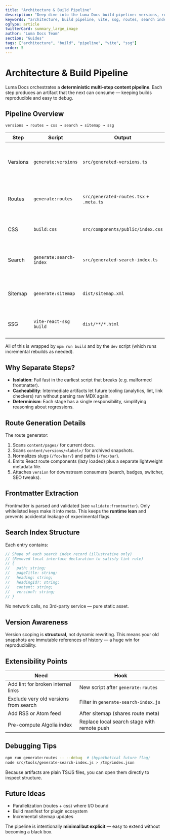 ```yaml
---
title: "Architecture & Build Pipeline"
description: "Deep dive into the Luma Docs build pipeline: versions, routes, CSS, search index, sitemap, and static generation."
keywords: "architecture, build pipeline, vite, ssg, routes, search index"
ogType: article
twitterCard: summary_large_image
author: "Luma Docs Team"
section: "Guides"
tags: ["architecture", "build", "pipeline", "vite", "ssg"]
order: 5
---
```


# Architecture & Build Pipeline

Luma Docs orchestrates a **deterministic multi-step content pipeline**. Each step produces an artifact that the next can consume — keeping builds reproducible and easy to debug.

## Pipeline Overview

```text
versions → routes → css → search → sitemap → ssg
```

| Step     | Script                  | Output                                  | Purpose                                                                |
| -------- | ----------------------- | --------------------------------------- | ---------------------------------------------------------------------- |
| Versions | `generate:versions`     | `src/generated-versions.ts`             | Enumerates archived version labels for UI + routing + search filtering |
| Routes   | `generate:routes`       | `src/generated-routes.tsx` + `.meta.ts` | Discovers MDX pages, extracts frontmatter, attaches version + meta     |
| CSS      | `build:css`             | `src/components/public/index.css`       | Tailwind + typography utilities compiled once                          |
| Search   | `generate:search-index` | `src/generated-search-index.ts`         | Static JSON-like index of headings + snippets + version                |
| Sitemap  | `generate:sitemap`      | `dist/sitemap.xml`                      | SEO discovery + can be extended for priority/archived handling         |
| SSG      | `vite-react-ssg build`  | `dist/**/*.html`                        | Pre-rendered HTML + hydration entry points                             |

All of this is wrapped by `npm run build` and by the `dev` script (which runs incremental rebuilds as needed).

## Why Separate Steps?

- **Isolation**: Fail fast in the earliest script that breaks (e.g. malformed frontmatter).
- **Cacheability**: Intermediate artifacts let future tooling (analytics, lint, link checkers) run without parsing raw MDX again.
- **Determinism**: Each stage has a single responsibility, simplifying reasoning about regressions.

## Route Generation Details

The route generator:

1. Scans `content/pages/` for current docs.
2. Scans `content/versions/<label>/` for archived snapshots.
3. Normalizes slugs (`/foo/bar/`) and paths (`/foo/bar`).
4. Emits React route components (lazy loaded) plus a separate lightweight metadata file.
5. Attaches `version` for downstream consumers (search, badges, switcher, SEO tweaks).

## Frontmatter Extraction

Frontmatter is parsed and validated (see `validate:frontmatter`). Only whitelisted keys make it into meta. This keeps the **runtime lean** and prevents accidental leakage of experimental flags.

## Search Index Structure

Each entry contains:

```ts
// Shape of each search index record (illustrative only)
// (Removed local interface declaration to satisfy lint rule)
// {
//   path: string;
//   pageTitle: string;
//   heading: string;
//   headingId?: string;
//   content: string;
//   version?: string;
// }
```

No network calls, no 3rd-party service — pure static asset.

## Version Awareness

Version scoping is **structural**, not dynamic rewriting. This means your old snapshots are immutable references of history — a huge win for reproducibility.

## Extensibility Points

| Need                                  | Hook                                        |
| ------------------------------------- | ------------------------------------------- |
| Add lint for broken internal links    | New script after `generate:routes`          |
| Exclude very old versions from search | Filter in `generate-search-index.js`        |
| Add RSS or Atom feed                  | After sitemap (shares route meta)           |
| Pre-compute Algolia index             | Replace local search stage with remote push |

## Debugging Tips

```bash
npm run generate:routes -- --debug  # (hypothetical future flag)
node src/tools/generate-search-index.js > /tmp/index.json
```

Because artifacts are plain TS/JS files, you can open them directly to inspect structure.

## Future Ideas

- Parallelization (routes + css) where I/O bound
- Build manifest for plugin ecosystem
- Incremental sitemap updates

The pipeline is intentionally **minimal but explicit** — easy to extend without becoming a black box.


<NextLink href="/guides/versioning/" label="Versioning" />
